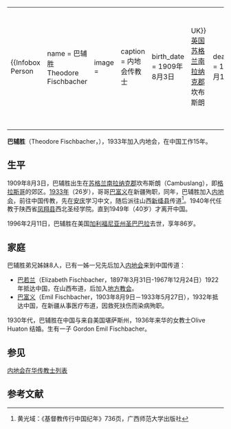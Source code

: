 {|align="right" 
|{{Infobox Person
| name   = 巴辅胜<br />Theodore Fischbacher
| image     = 
| caption  = 内地会传教士
| birth_date  = 1909年8月3日
| birth_place = {{flagicon|UK}}[[英国|英国]][[苏格兰|苏格兰]][[南拉纳克郡|南拉纳克郡]]坎布斯朗
| death_date  = 1996年2月11日
| death_place = 美国[[加利福尼亚州|加利福尼亚州]][[圣巴巴拉_(加利福尼亚州)|圣巴巴拉]]
| title          =  
| spouse         =
| parents        = 
| occupation     =[[中国内地会|中国内地会]]传教士
}}
|-
|}
'''巴辅胜'''（Theodore Fischbacher，{{bd|1909年|8月3日|1996年|2月11日}}），1933年加入内地会，在中国工作15年。

== 生平 ==
1909年8月3日，巴辅胜出生在[[苏格兰|苏格兰]][[南拉纳克郡|南拉纳克郡]]坎布斯朗（Cambuslang），即[[格拉斯哥|格拉斯哥]]的郊区。[[1933年|1933年]]（26岁），哥哥[[巴富义|巴富义]]在新疆殉职，同年，巴辅胜加入[[内地会|内地会]]，前往中国传教，先在[[安庆|安庆]]学习中文，随后派往山西[[新绛县|新绛县]]传道<ref>黄光域：《基督教传行中国纪年》736页，广西师范大学出版社</ref>。1940年代任教于陕西省[[凤翔县|凤翔县]]西北圣经学院。直到1949年（40岁）才离开中国。

1996年2月11日，巴辅胜在美国[[加利福尼亚州|加利福尼亚州]][[圣巴巴拉_(加利福尼亚州)|圣巴巴拉]]去世，享年86岁。

==家庭==
巴辅胜弟兄姊妹8人，已有一姊一兄先后加入[[内地会|内地会]]来到中国传道：
*[[巴若兰|巴若兰]]（Elizabeth Fischbacher，1897年3月31日-1967年12月24日）1922年抵达中国，在山西布道，后加入[[地方教会|地方教会]]。
*[[巴富义|巴富义]]（Emil Fischbacher，1903年8月9日－1933年5月27日），1932年抵达中国，在新疆从事医疗布道，因救死扶伤而染病殉职。

1930年代，巴辅胜在中国与来自美国堪萨斯州，1936年来华的女教士Olive Huaton 结婚。生有一子 Gordon Emil Fischbacher。

==参见==
[[内地会在华传教士列表|内地会在华传教士列表]]
==参考文献==
<div class="references-small">
<references />
</div>

{{宗教人物小作品}}